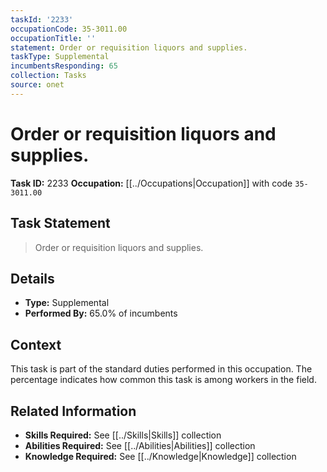 ```yaml
---
taskId: '2233'
occupationCode: 35-3011.00
occupationTitle: ''
statement: Order or requisition liquors and supplies.
taskType: Supplemental
incumbentsResponding: 65
collection: Tasks
source: onet
---
```

# Order or requisition liquors and supplies.

**Task ID:** 2233
**Occupation:** [[../Occupations|Occupation]] with code `35-3011.00`

## Task Statement

> Order or requisition liquors and supplies.

## Details

- **Type:** Supplemental
- **Performed By:** 65.0% of incumbents

## Context

This task is part of the standard duties performed in this occupation. The percentage indicates how common this task is among workers in the field.

## Related Information

- **Skills Required:** See [[../Skills|Skills]] collection
- **Abilities Required:** See [[../Abilities|Abilities]] collection
- **Knowledge Required:** See [[../Knowledge|Knowledge]] collection
